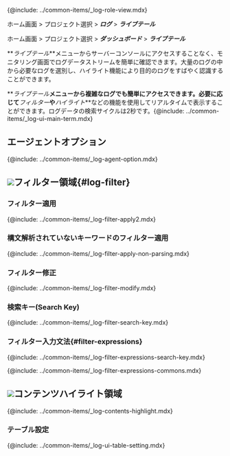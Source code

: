 {@include: ../common-items/_log-role-view.mdx}

<Xclude product='aws-log'>

ホーム画面 > プロジェクト選択 > **_ログ_** > **_ライブテール_**

</Xclude>

<InDoc product='aws-log'>

ホーム画面 > プロジェクト選択 > **_ダッシュボード_** > **_ライブテール_**

</InDoc>

**_ライブテール_**メニューからサーバーコンソールにアクセスすることなく、モニタリング画面でログデータストリームを簡単に確認できます。大量のログの中から必要なログを選別し、ハイライト機能により目的のログをすばやく認識することができます。 

<ImgLang img='log-live-tail.png' desc='ライブテール'/>

**_ライブテール_**メニューから複雑なログでも簡単にアクセスできます。必要に応じて**_フィルター_**や**_ハイライト_**などの機能を使用してリアルタイムで表示することができます。ログデータの検索サイクルは2秒です。{@include: ../common-items/_log-ui-main-term.mdx}

## エージェントオプション

{@include: ../common-items/_log-agent-option.mdx}

## ![](/img/number-01.png)フィルター領域{#log-filter}

### フィルター適用

{@include: ../common-items/_log-filter-apply2.mdx}

### 構文解析されていないキーワードのフィルター適用

{@include: ../common-items/_log-filter-apply-non-parsing.mdx}

### フィルター修正

{@include: ../common-items/_log-filter-modify.mdx} 

### 検索キー(Search Key)

{@include: ../common-items/_log-filter-search-key.mdx}

### フィルター入力文法{#filter-expressions}

{@include: ../common-items/_log-filter-expressions-search-key.mdx} 

{@include: ../common-items/_log-filter-expressions-commons.mdx}

## ![](/img/number-02.png)コンテンツハイライト領域

{@include: ../common-items/_log-contents-highlight.mdx}

### テーブル設定

{@include: ../common-items/_log-ui-table-setting.mdx} 

<!-- whatap is good~whatap is the best -->
